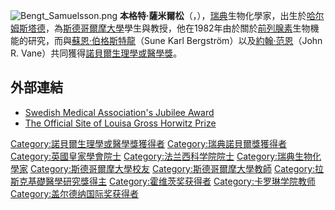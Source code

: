 [[File:Bengt_Samuelsson.png|thumb]]
'''本格特·薩米爾松'''（{{lang-sv|'''Bengt Ingemar Samuelsson'''}}，{{bd|1934年|5月21日|catIdx=S}}），[[瑞典|瑞典]]生物化學家，出生於[[哈尔姆斯塔德|哈尔姆斯塔德]]，為[[斯德哥爾摩大學|斯德哥爾摩大學]]學生與教授，他在1982年由於關於[[前列腺素|前列腺素]]生物機能的研究，而與[[蘇恩·伯格斯特龍|蘇恩·伯格斯特龍]]（Sune Karl Bergström）以及[[約翰·范恩|約翰·范恩]]（John R. Vane）共同獲得[[諾貝爾生理學或醫學獎|諾貝爾生理學或醫學獎]]。

== 外部連結 ==
* [https://www.webcitation.org/query?id=1256538476209702&url=www.geocities.com/med_1980kkk/samuelsson-autobio.html Swedish Medical Association's Jubilee Award]
* [http://www.cumc.columbia.edu/horwitz/ The Official Site of Louisa Gross Horwitz Prize] {{Wayback|url=http://www.cumc.columbia.edu/horwitz/ |date=20080306063925 }}

{{諾貝爾生理學或醫學獎獲得者 (1976年-2000年)}}
{{加拿大盖尔德纳国际奖获得者}}
{{路易莎·格罗斯·霍维茨奖获得者}}
{{阿尔伯特·拉斯克基础医学研究奖获得者}}

{{Authority control}}
{{DEFAULTSORT:Samuelsson, Bengt Ingemar}}
[[Category:諾貝爾生理學或醫學獎獲得者|Category:諾貝爾生理學或醫學獎獲得者]]
[[Category:瑞典諾貝爾獎獲得者|Category:瑞典諾貝爾獎獲得者]]
[[Category:英國皇家學會院士|Category:英國皇家學會院士]]
[[Category:法兰西科学院院士|Category:法兰西科学院院士]]
[[Category:瑞典生物化學家|Category:瑞典生物化學家]]
[[Category:斯德哥爾摩大學校友|Category:斯德哥爾摩大學校友]]
[[Category:斯德哥爾摩大學教師|Category:斯德哥爾摩大學教師]]
[[Category:拉斯克基礎醫學研究獎得主|Category:拉斯克基礎醫學研究獎得主]]
[[Category:霍维茨奖获得者|Category:霍维茨奖获得者]]
[[Category:卡罗琳学院教师|Category:卡罗琳学院教师]]
[[Category:盖尔德纳国际奖获得者|Category:盖尔德纳国际奖获得者]]